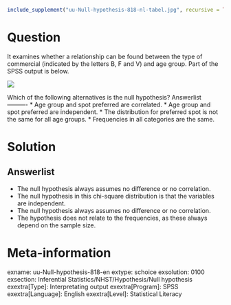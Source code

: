 ```r
include_supplement("uu-Null-hypothesis-818-nl-tabel.jpg", recursive = TRUE)
```

Question
========
  
It examines whether a relationship can be found between the type of commercial (indicated by the letters B, F and V) and age group. Part of the SPSS output is below.

![](uu-Null-hypothesis-818-nl-tabel.jpg)

Which of the following alternatives is the null hypothesis? 
Answerlist
----------
* Age group and spot preferred are correlated.
* Age group and spot preferred are independent.
* The distribution for preferred spot is not the same for all age groups.
* Frequencies in all categories are the same.


Solution
========

Answerlist
----------
* The null hypothesis always assumes no difference or no correlation.
* The null hypothesis in this chi-square distribution is that the variables are independent.
* The null hypothesis always assumes no difference or no correlation.
* The hypothesis does not relate to the frequencies, as these always depend on the sample size.

Meta-information
================
exname: uu-Null-hypothesis-818-en
extype: schoice
exsolution: 0100
exsection: Inferential Statistics/NHST/Hypothesis/Null hypothesis
exextra[Type]: Interpretating output
exextra[Program]: SPSS
exextra[Language]: English
exextra[Level]: Statistical Literacy
